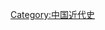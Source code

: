 {{Portal|清朝}} 
{{Commons category|China in the 19th century}}
{{Century in country category|18|19|18|20|2|中國|亞洲|}}
[[Category:中国近代史|Category:中国近代史]]